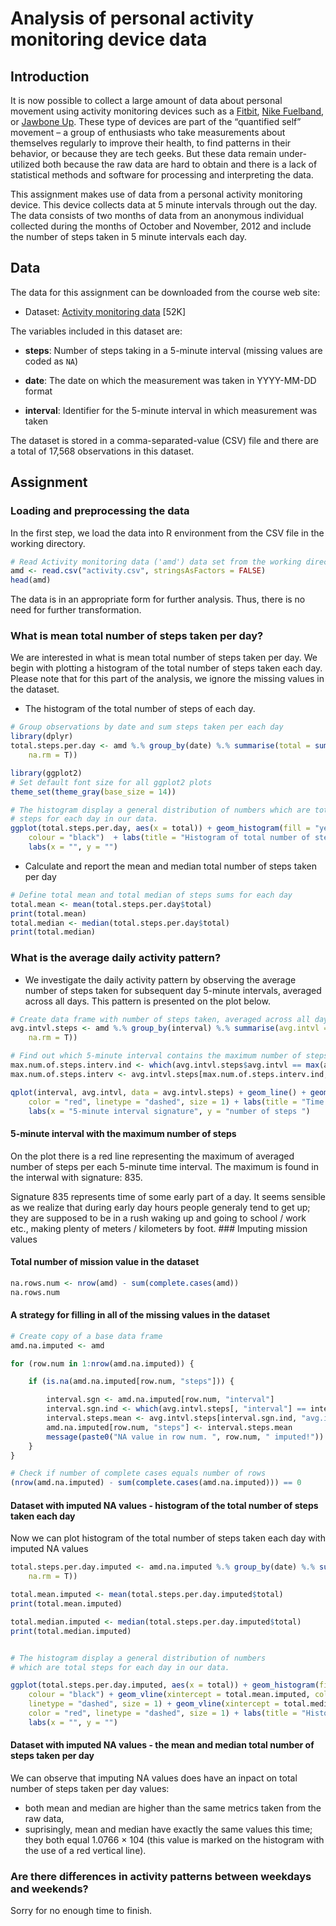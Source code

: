 Analysis of personal activity monitoring device data
========================================================
## Introduction

It is now possible to collect a large amount of data about personal
movement using activity monitoring devices such as a
[Fitbit](http://www.fitbit.com), [Nike
Fuelband](http://www.nike.com/us/en_us/c/nikeplus-fuelband), or
[Jawbone Up](https://jawbone.com/up). These type of devices are part of
the "quantified self" movement -- a group of enthusiasts who take
measurements about themselves regularly to improve their health, to
find patterns in their behavior, or because they are tech geeks. But
these data remain under-utilized both because the raw data are hard to
obtain and there is a lack of statistical methods and software for
processing and interpreting the data.

This assignment makes use of data from a personal activity monitoring
device. This device collects data at 5 minute intervals through out the
day. The data consists of two months of data from an anonymous
individual collected during the months of October and November, 2012
and include the number of steps taken in 5 minute intervals each day.

## Data

The data for this assignment can be downloaded from the course web
site:

* Dataset: [Activity monitoring data](https://d396qusza40orc.cloudfront.net/repdata%2Fdata%2Factivity.zip) [52K]

The variables included in this dataset are:

* **steps**: Number of steps taking in a 5-minute interval (missing
    values are coded as `NA`)

* **date**: The date on which the measurement was taken in YYYY-MM-DD
    format

* **interval**: Identifier for the 5-minute interval in which
    measurement was taken




The dataset is stored in a comma-separated-value (CSV) file and there
are a total of 17,568 observations in this
dataset.


## Assignment

### Loading and preprocessing the data

In the first step, we load the data into R environment from the CSV file in the working directory.
```r
# Read Activity monitoring data ('amd') data set from the working directory
amd <- read.csv("activity.csv", stringsAsFactors = FALSE)
head(amd)
```
The data is in an appropriate form for further analysis. Thus, there is no need for further transformation. 

### What is mean total number of steps taken per day?

We are interested in what is mean total number of steps taken per day. We begin with plotting a histogram of the total number of steps taken each day. Please note that for this part of the analysis, we ignore the missing values in the dataset.

* The histogram of the total number of steps of each day.
```r
# Group observations by date and sum steps taken per each day
library(dplyr)
total.steps.per.day <- amd %.% group_by(date) %.% summarise(total = sum(steps, 
    na.rm = T))

library(ggplot2)
# Set default font size for all ggplot2 plots
theme_set(theme_gray(base_size = 14))

# The histogram display a general distribution of numbers which are total
# steps for each day in our data.
ggplot(total.steps.per.day, aes(x = total)) + geom_histogram(fill = "yellow", 
    colour = "black")  + labs(title = "Histogram of total number of steps \n taken for each day") + 
    labs(x = "", y = "")
```

* Calculate and report the mean and median total number of steps taken per day
```r
# Define total mean and total median of steps sums for each day
total.mean <- mean(total.steps.per.day$total)
print(total.mean)
total.median <- median(total.steps.per.day$total)
print(total.median)
```

### What is the average daily activity pattern?

* We investigate the daily activity pattern by observing the average number of steps taken for subsequent day 5-minute intervals, averaged across all days. This pattern is presented on the plot below.

```r
# Create data frame with number of steps taken, averaged across all days
avg.intvl.steps <- amd %.% group_by(interval) %.% summarise(avg.intvl = mean(steps, 
    na.rm = T))

# Find out which 5-minute interval contains the maximum number of steps
max.num.of.steps.interv.ind <- which(avg.intvl.steps$avg.intvl == max(avg.intvl.steps$avg.intvl))
max.num.of.steps.interv <- avg.intvl.steps[max.num.of.steps.interv.ind, 1]

qplot(interval, avg.intvl, data = avg.intvl.steps) + geom_line() + geom_vline(xintercept = max.num.of.steps.interv, 
    color = "red", linetype = "dashed", size = 1) + labs(title = "Time series of the 5-minute interval and the average number of steps taken, \n averaged across all days") + 
    labs(x = "5-minute interval signature", y = "number of steps ")
```
#### 5-minute interval with the maximum number of steps

On the plot there is a red line representing the maximum of averaged number of steps per each 5-minute time interval. The maximum is found in the interwal with signature: 835.

Signature 835 represents time of some early part of a day. It seems sensible as we realize that during early day hours people generaly tend to get up; they are supposed to be in a rush waking up and going to school / work etc., making plenty of meters / kilometers by foot.
### Imputing mission values

#### Total number of mission value in the dataset
```r
na.rows.num <- nrow(amd) - sum(complete.cases(amd))
na.rows.num
```

#### A strategy for filling in all of the missing values in the dataset

```r
# Create copy of a base data frame
amd.na.imputed <- amd

for (row.num in 1:nrow(amd.na.imputed)) {

    if (is.na(amd.na.imputed[row.num, "steps"])) {

        interval.sgn <- amd.na.imputed[row.num, "interval"]
        interval.sgn.ind <- which(avg.intvl.steps[, "interval"] == interval.sgn)
        interval.steps.mean <- avg.intvl.steps[interval.sgn.ind, "avg.intvl"]
        amd.na.imputed[row.num, "steps"] <- interval.steps.mean
        message(paste0("NA value in row num. ", row.num, " imputed!"))
    }
}
```
```r
# Check if number of complete cases equals number of rows
(nrow(amd.na.imputed) - sum(complete.cases(amd.na.imputed))) == 0
```

#### Dataset with imputed NA values - histogram of the total number of steps taken each day
Now we can plot histogram of the total number of steps taken each day with imputed NA values
```r
total.steps.per.day.imputed <- amd.na.imputed %.% group_by(date) %.% summarise(total = sum(steps, 
    na.rm = T))

total.mean.imputed <- mean(total.steps.per.day.imputed$total)
print(total.mean.imputed)

total.median.imputed <- median(total.steps.per.day.imputed$total)
print(total.median.imputed)


# The histogram display a general distribution of numbers
# which are total steps for each day in our data. 

ggplot(total.steps.per.day.imputed, aes(x = total)) + geom_histogram(fill = "yellow", 
    colour = "black") + geom_vline(xintercept = total.mean.imputed, color = "brown", 
    linetype = "dashed", size = 1) + geom_vline(xintercept = total.median.imputed, 
    color = "red", linetype = "dashed", size = 1) + labs(title = "Histogram of total number of steps taken for each day \n in the data set with imputed NA values") + 
    labs(x = "", y = "")
```

#### Dataset with imputed NA values - the mean and median total number of steps taken per day

We can observe that imputing NA values does have an inpact on total number of steps taken per day values:

* both mean and median are higher than the same metrics taken from the raw data,
* suprisingly, mean and median have exactly the same values this time; they both equal 1.0766 × 104 (this value is marked on the histogram with the use of a red vertical line).

### Are there differences in activity patterns between weekdays and weekends?
Sorry for no enough time to finish.